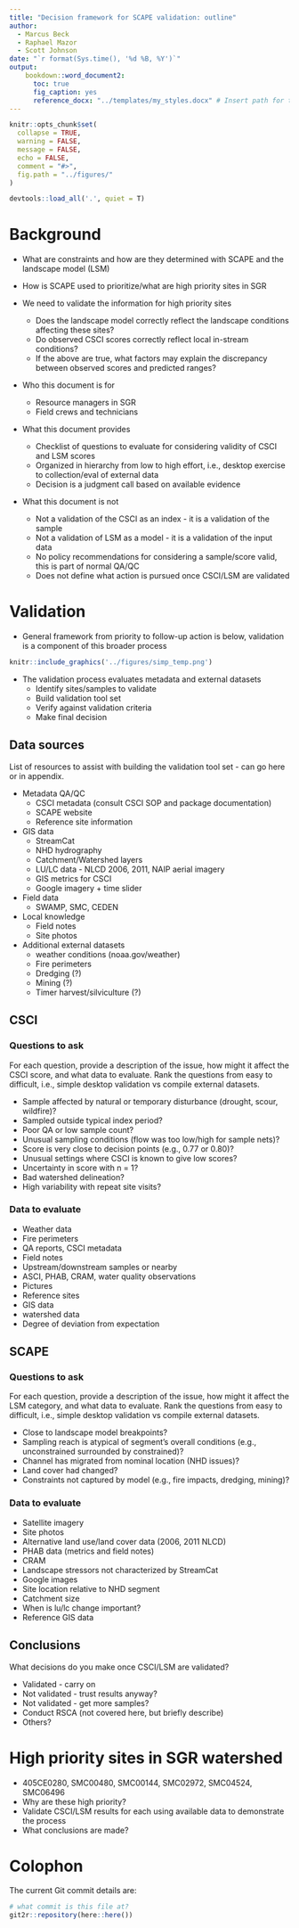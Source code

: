 ```yaml
---
title: "Decision framework for SCAPE validation: outline"
author:
  - Marcus Beck
  - Raphael Mazor
  - Scott Johnson
date: "`r format(Sys.time(), '%d %B, %Y')`"
output: 
    bookdown::word_document2:
      toc: true
      fig_caption: yes
      reference_docx: "../templates/my_styles.docx" # Insert path for the DOCX file
---
```


```r
knitr::opts_chunk$set(
  collapse = TRUE,
  warning = FALSE,
  message = FALSE,
  echo = FALSE,
  comment = "#>",
  fig.path = "../figures/"
)

devtools::load_all('.', quiet = T)
```

# Background

* What are constraints and how are they determined with SCAPE and the landscape model (LSM)

* How is SCAPE used to prioritize/what are high priority sites in SGR

* We need to validate the information for high priority sites
     * Does the landscape model correctly reflect the landscape conditions affecting these sites?
     * Do observed CSCI scores correctly reflect local in-stream conditions?
     * If the above are true, what factors may explain the discrepancy between observed scores and predicted ranges?

* Who this document is for
     * Resource managers in SGR
     * Field crews and technicians 

* What this document provides
     * Checklist of questions to evaluate for considering validity of CSCI and LSM scores
     * Organized in hierarchy from low to high effort, i.e., desktop exercise to collection/eval of external data
     * Decision is a judgment call based on available evidence
     
* What this document is not
     * Not a validation of the CSCI as an index - it is a validation of the sample
     * Not a validation of LSM as a model - it is a validation of the input data
     * No policy recommendations for considering a sample/score valid, this is part of normal QA/QC
     * Does not define what action is pursued once CSCI/LSM are validated

# Validation

* General framework from priority to follow-up action is below, validation is a component of this broader process

```r
knitr::include_graphics('../figures/simp_temp.png')
```

* The validation process evaluates metadata and external datasets
     * Identify sites/samples to validate
     * Build validation tool set
     * Verify against validation criteria
     * Make final decision
     
## Data sources

List of resources to assist with building the validation tool set - can go here or in appendix.

* Metadata QA/QC
  * CSCI metadata (consult CSCI SOP and package documentation)
  * SCAPE website
  * Reference site information
  
* GIS data
  * StreamCat
  * NHD hydrography
  * Catchment/Watershed layers
  * LU/LC data - NLCD 2006, 2011, NAIP aerial imagery
  * GIS metrics for CSCI
  * Google imagery + time slider
  
* Field data
  * SWAMP, SMC, CEDEN 
  
* Local knowledge
  * Field notes
  * Site photos

* Additional external datasets
  * weather conditions (noaa.gov/weather)
  * Fire perimeters
  * Dredging (?)
  * Mining (?)
  * Timer harvest/silviculture (?)
  
## CSCI

### Questions to ask

For each question, provide a description of the issue, how might it affect the CSCI score, and what data to evaluate.  Rank the questions from easy to difficult, i.e., simple desktop validation vs compile external datasets.

* Sample affected by natural or temporary disturbance (drought, scour, wildfire)?
* Sampled outside typical index period?
* Poor QA or low sample count?
* Unusual sampling conditions (flow was too low/high for sample nets)?
* Score is very close to decision points (e.g., 0.77 or 0.80)?
* Unusual settings where CSCI is known to give low scores?
* Uncertainty in score with n = 1?
* Bad watershed delineation?
* High variability with repeat site visits? 

### Data to evaluate

* Weather data
* Fire perimeters
* QA reports, CSCI metadata
* Field notes
* Upstream/downstream samples or nearby 
* ASCI, PHAB, CRAM, water quality observations
* Pictures
* Reference sites
* GIS data
* watershed data
* Degree of deviation from expectation

## SCAPE

### Questions to ask

For each question, provide a description of the issue, how might it affect the LSM category, and what data to evaluate. Rank the questions from easy to difficult, i.e., simple desktop validation vs compile external datasets.

* Close to landscape model breakpoints?
* Sampling reach is atypical of segment’s overall conditions (e.g., unconstrained surrounded by constrained)?
* Channel has migrated from nominal location (NHD issues)?
* Land cover had changed?
* Constraints not captured by model (e.g., fire impacts, dredging, mining)?

### Data to evaluate

* Satellite imagery
* Site photos
* Alternative land use/land cover data (2006, 2011 NLCD)
* PHAB data (metrics and field notes)
* CRAM
* Landscape stressors not characterized by StreamCat 
* Google images
* Site location relative to NHD segment
* Catchment size
* When is lu/lc change important?
* Reference GIS data

## Conclusions

What decisions do you make once CSCI/LSM are validated? 

* Validated - carry on
* Not validated - trust results anyway?
* Not validated - get more samples?
* Conduct RSCA (not covered here, but briefly describe)
* Others?

# High priority sites in SGR watershed

* 405CE0280, SMC00480, SMC00144, SMC02972, SMC04524, SMC06496
* Why are these high priority?
* Validate CSCI/LSM results for each using available data to demonstrate the process
* What conclusions are made?  

# Colophon

The current Git commit details are:

```r
# what commit is this file at? 
git2r::repository(here::here())
```
